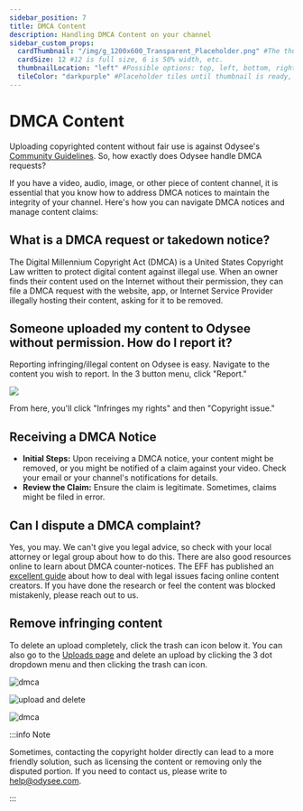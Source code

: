 ```yaml
---
sidebar_position: 7
title: DMCA Content
description: Handling DMCA Content on your channel
sidebar_custom_props:
  cardThumbnail: "/img/g_1200x600_Transparent_Placeholder.png" #The thumbnail on the category card.
  cardSize: 12 #12 is full size, 6 is 50% width, etc.
  thumbnailLocation: "left" #Possible options: top, left, bottom, right, none
  tileColor: "darkpurple" #Placeholder tiles until thumbnail is ready, possible options: blue, cream, darkpurple, lightpurple, mauve, orange, pink, none
---
```


# DMCA Content

Uploading copyrighted content without fair use is against Odysee's [Community Guidelines](https://help.odysee.tv/communityguidelines). So, how exactly does Odysee handle DMCA requests?

If you have a video, audio, image, or other piece of content channel, it is essential that you know how to address DMCA notices to maintain the integrity of your channel. Here's how you can navigate DMCA notices and manage content claims:

## What is a DMCA request or takedown notice?

The Digital Millennium Copyright Act (DMCA) is a United States Copyright Law written to protect digital content against illegal use. When an owner finds their content used on the Internet without their permission, they can file a DMCA request with the website, app, or Internet Service Provider illegally hosting their content, asking for it to be removed.

## Someone uploaded my content to Odysee without permission. How do I report it?

Reporting infringing/illegal content on Odysee is easy. Navigate to the content you wish to report. In the 3 button menu, click "Report."

![](https://i.imgur.com/aohcHVG.png)

From here, you'll click "Infringes my rights" and then "Copyright issue."

## Receiving a DMCA Notice

* **Initial Steps:** Upon receiving a DMCA notice, your content might be removed, or you might be notified of a claim against your video. Check your email or your channel's notifications for details.
* **Review the Claim:** Ensure the claim is legitimate. Sometimes, claims might be filed in error.

## Can I dispute a DMCA complaint?

Yes, you may. We can't give you legal advice, so check with your local attorney or legal group about how to do this. There are also good resources online to learn about DMCA counter-notices. The EFF has published an [excellent guide](https://www.eff.org/issues/intellectual-property/guide-to-youtube-removals?_ga=2.164141691.539423696.1634061780-1382771933.1616852399) about how to deal with legal issues facing online content creators. If you have done the research or feel the content was blocked mistakenly, please reach out to us.

## Remove infringing content

To delete an upload completely, click the trash can icon below it. You can also go to the [Uploads page](https://odysee.com/$/uploads) and delete an upload by clicking the 3 dot dropdown menu and then clicking the trash can icon.

![dmca](https://thumbs.odycdn.com/a33133d83a2a0e415285b5656d47eca9.webp)

![upload and delete](https://thumbs.odycdn.com/27fe738b4a9188f33381697359fb0455.webp)

![dmca](https://thumbs.odycdn.com/eca91971b58aa50d069bc70d2b55657d.webp)

:::info Note

Sometimes, contacting the copyright holder directly can lead to a more friendly solution, such as licensing the content or removing only the disputed portion. If you need to contact us, please write to help@odysee.com.

:::
